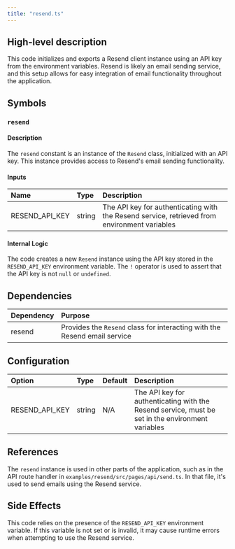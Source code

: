 ```yaml
---
title: "resend.ts"
---
```


## High-level description
This code initializes and exports a Resend client instance using an API key from the environment variables. Resend is likely an email sending service, and this setup allows for easy integration of email functionality throughout the application.

## Symbols

### `resend`
#### Description
The `resend` constant is an instance of the `Resend` class, initialized with an API key. This instance provides access to Resend's email sending functionality.

#### Inputs
| Name | Type | Description |
|:-----|:-----|:------------|
| RESEND_API_KEY | string | The API key for authenticating with the Resend service, retrieved from environment variables |

#### Internal Logic
The code creates a new `Resend` instance using the API key stored in the `RESEND_API_KEY` environment variable. The `!` operator is used to assert that the API key is not `null` or `undefined`.

## Dependencies
| Dependency | Purpose |
|:-----------|:--------|
| resend | Provides the `Resend` class for interacting with the Resend email service |

## Configuration
| Option | Type | Default | Description |
|:-------|:-----|:--------|:------------|
| RESEND_API_KEY | string | N/A | The API key for authenticating with the Resend service, must be set in the environment variables |

## References
The `resend` instance is used in other parts of the application, such as in the API route handler in `examples/resend/src/pages/api/send.ts`. In that file, it's used to send emails using the Resend service.

## Side Effects
This code relies on the presence of the `RESEND_API_KEY` environment variable. If this variable is not set or is invalid, it may cause runtime errors when attempting to use the Resend service.